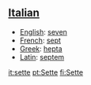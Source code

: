 ==[[Italian]]==

*[[English]]: [[seven]]
*[[French]]: [[sept]]
*[[Greek]]: [[hepta]]
*[[Latin]]: [[septem]]

[[it:sette]]
[[pt:Sette]]
[[fi:Sette]]